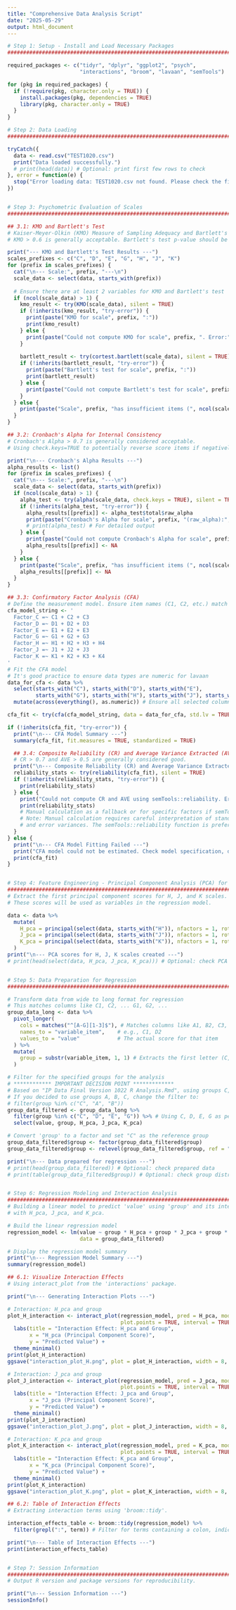 ```yaml
---
title: "Comprehensive Data Analysis Script"
date: "2025-05-29"
output: html_document
---
```


```r
# Step 1: Setup - Install and Load Necessary Packages
################################################################################

required_packages <- c("tidyr", "dplyr", "ggplot2", "psych", 
                       "interactions", "broom", "lavaan", "semTools")

for (pkg in required_packages) {
  if (!require(pkg, character.only = TRUE)) {
    install.packages(pkg, dependencies = TRUE)
    library(pkg, character.only = TRUE)
  }
}

# Step 2: Data Loading
################################################################################

tryCatch({
  data <- read.csv("TEST1020.csv") 
  print("Data loaded successfully.")
  # print(head(data)) # Optional: print first few rows to check
}, error = function(e) {
  stop("Error loading data: TEST1020.csv not found. Please check the file path. Original error: ", e$message)
})


# Step 3: Psychometric Evaluation of Scales
################################################################################

## 3.1: KMO and Bartlett's Test
# Kaiser-Meyer-Olkin (KMO) Measure of Sampling Adequacy and Bartlett's Test of Sphericity.
# KMO > 0.6 is generally acceptable. Bartlett's test p-value should be significant (< 0.05).

print("--- KMO and Bartlett's Test Results ---")
scales_prefixes <- c("C", "D", "E", "G", "H", "J", "K")
for (prefix in scales_prefixes) {
  cat("\n--- Scale:", prefix, "---\n")
  scale_data <- select(data, starts_with(prefix))
  
  # Ensure there are at least 2 variables for KMO and Bartlett's test
  if (ncol(scale_data) > 1) {
    kmo_result <- try(KMO(scale_data), silent = TRUE)
    if (!inherits(kmo_result, "try-error")) {
      print(paste("KMO for scale", prefix, ":"))
      print(kmo_result)
    } else {
      print(paste("Could not compute KMO for scale", prefix, ". Error:", kmo_result))
    }
    
    bartlett_result <- try(cortest.bartlett(scale_data), silent = TRUE)
    if (!inherits(bartlett_result, "try-error")) {
      print(paste("Bartlett's test for scale", prefix, ":"))
      print(bartlett_result)
    } else {
      print(paste("Could not compute Bartlett's test for scale", prefix, ". Error:", bartlett_result))
    }
  } else {
    print(paste("Scale", prefix, "has insufficient items (", ncol(scale_data), ") for KMO/Bartlett's test."))
  }
}

## 3.2: Cronbach's Alpha for Internal Consistency
# Cronbach's Alpha > 0.7 is generally considered acceptable.
# Using check.keys=TRUE to potentially reverse score items if negatively correlated with total.

print("\n--- Cronbach's Alpha Results ---")
alpha_results <- list()
for (prefix in scales_prefixes) {
  cat("\n--- Scale:", prefix, "---\n")
  scale_data <- select(data, starts_with(prefix))
  if (ncol(scale_data) > 1) {
    alpha_test <- try(alpha(scale_data, check.keys = TRUE), silent = TRUE)
    if (!inherits(alpha_test, "try-error")) {
      alpha_results[[prefix]] <- alpha_test$total$raw_alpha
      print(paste("Cronbach's Alpha for scale", prefix, "(raw_alpha):", alpha_results[[prefix]]))
      # print(alpha_test) # For detailed output
    } else {
      print(paste("Could not compute Cronbach's Alpha for scale", prefix, ". Error:", alpha_test))
      alpha_results[[prefix]] <- NA
    }
  } else {
    print(paste("Scale", prefix, "has insufficient items (", ncol(scale_data), ") for Cronbach's Alpha."))
    alpha_results[[prefix]] <- NA
  }
}

## 3.3: Confirmatory Factor Analysis (CFA)
# Define the measurement model. Ensure item names (C1, C2, etc.) match your dataset.
cfa_model_string <- '
  Factor_C =~ C1 + C2 + C3
  Factor_D =~ D1 + D2 + D3
  Factor_E =~ E1 + E2 + E3
  Factor_G =~ G1 + G2 + G3
  Factor_H =~ H1 + H2 + H3 + H4
  Factor_J =~ J1 + J2 + J3
  Factor_K =~ K1 + K2 + K3 + K4
'
# Fit the CFA model
# It's good practice to ensure data types are numeric for lavaan
data_for_cfa <- data %>%
  select(starts_with("C"), starts_with("D"), starts_with("E"), 
         starts_with("G"), starts_with("H"), starts_with("J"), starts_with("K")) %>%
  mutate(across(everything(), as.numeric)) # Ensure all selected columns are numeric

cfa_fit <- try(cfa(cfa_model_string, data = data_for_cfa, std.lv = TRUE, auto.fix.first = FALSE, auto.var = TRUE), silent = TRUE)

if (!inherits(cfa_fit, "try-error")) {
  print("\n--- CFA Model Summary ---")
  summary(cfa_fit, fit.measures = TRUE, standardized = TRUE)

  ## 3.4: Composite Reliability (CR) and Average Variance Extracted (AVE)
  # CR > 0.7 and AVE > 0.5 are generally considered good.
  print("\n--- Composite Reliability (CR) and Average Variance Extracted (AVE) ---")
  reliability_stats <- try(reliability(cfa_fit), silent = TRUE)
  if (!inherits(reliability_stats, "try-error")) {
    print(reliability_stats)
  } else {
    print("Could not compute CR and AVE using semTools::reliability. Error:")
    print(reliability_stats)
    # Manual calculation as a fallback or for specific factors if semTools::reliability fails generally
    # Note: Manual calculation requires careful interpretation of standardized loadings (std.all)
    # and error variances. The semTools::reliability function is preferred.
  }
} else {
  print("\n--- CFA Model Fitting Failed ---")
  print("CFA model could not be estimated. Check model specification, data, and error messages.")
  print(cfa_fit)
}


# Step 4: Feature Engineering - Principal Component Analysis (PCA) for H, J, K scales
################################################################################
# Extract the first principal component scores for H, J, and K scales.
# These scores will be used as variables in the regression model.

data <- data %>%
  mutate(
    H_pca = principal(select(data, starts_with("H")), nfactors = 1, rotate = "none")$scores[, 1],
    J_pca = principal(select(data, starts_with("J")), nfactors = 1, rotate = "none")$scores[, 1],
    K_pca = principal(select(data, starts_with("K")), nfactors = 1, rotate = "none")$scores[, 1]
  )
print("\n--- PCA scores for H, J, K scales created ---")
# print(head(select(data, H_pca, J_pca, K_pca))) # Optional: check PCA scores


# Step 5: Data Preparation for Regression
################################################################################

# Transform data from wide to long format for regression
# This matches columns like C1, C2, ... G1, G2, ...
group_data_long <- data %>%
  pivot_longer(
    cols = matches("^[A-G][1-3]$"), # Matches columns like A1, B2, C3, etc., up to G3
    names_to = "variable_item",    # e.g., C1, D2
    values_to = "value"            # The actual score for that item
  ) %>%
  mutate(
    group = substr(variable_item, 1, 1) # Extracts the first letter (C, D, E, G) as the group
  )

# Filter for the specified groups for the analysis
# ************ IMPORTANT DECISION POINT *************
# Based on "IP Data Final Version 1022 R Analysis.Rmd", using groups C, D, E, G.
# If you decided to use groups A, B, C, change the filter to:
# filter(group %in% c("C", "A", "B"))
group_data_filtered <- group_data_long %>%
  filter(group %in% c("C", "D", "E", "G")) %>% # Using C, D, E, G as per discussion
  select(value, group, H_pca, J_pca, K_pca) 

# Convert 'group' to a factor and set "C" as the reference group
group_data_filtered$group <- factor(group_data_filtered$group)
group_data_filtered$group <- relevel(group_data_filtered$group, ref = "C")

print("\n--- Data prepared for regression ---")
# print(head(group_data_filtered)) # Optional: check prepared data
# print(table(group_data_filtered$group)) # Optional: check group distribution


# Step 6: Regression Modeling and Interaction Analysis
################################################################################
# Building a linear model to predict 'value' using 'group' and its interactions
# with H_pca, J_pca, and K_pca.

# Build the linear regression model
regression_model <- lm(value ~ group * H_pca + group * J_pca + group * K_pca, 
                       data = group_data_filtered)

# Display the regression model summary
print("\n--- Regression Model Summary ---")
summary(regression_model)

## 6.1: Visualize Interaction Effects
# Using interact_plot from the 'interactions' package.

print("\n--- Generating Interaction Plots ---")

# Interaction: H_pca and group
plot_H_interaction <- interact_plot(regression_model, pred = H_pca, modx = group, 
                                    plot.points = TRUE, interval = TRUE) + # Using a qualitative color palette
  labs(title = "Interaction Effect: H_pca and Group",
       x = "H_pca (Principal Component Score)",
       y = "Predicted Value") +
  theme_minimal()
print(plot_H_interaction)
ggsave("interaction_plot_H.png", plot = plot_H_interaction, width = 8, height = 6, dpi = 300)

# Interaction: J_pca and group
plot_J_interaction <- interact_plot(regression_model, pred = J_pca, modx = group, 
                                    plot.points = TRUE, interval = TRUE) +
  labs(title = "Interaction Effect: J_pca and Group",
       x = "J_pca (Principal Component Score)",
       y = "Predicted Value") +
  theme_minimal()
print(plot_J_interaction)
ggsave("interaction_plot_J.png", plot = plot_J_interaction, width = 8, height = 6, dpi = 300)

# Interaction: K_pca and group
plot_K_interaction <- interact_plot(regression_model, pred = K_pca, modx = group, 
                                    plot.points = TRUE, interval = TRUE) +
  labs(title = "Interaction Effect: K_pca and Group",
       x = "K_pca (Principal Component Score)",
       y = "Predicted Value") +
  theme_minimal()
print(plot_K_interaction)
ggsave("interaction_plot_K.png", plot = plot_K_interaction, width = 8, height = 6, dpi = 300)

## 6.2: Table of Interaction Effects
# Extracting interaction terms using 'broom::tidy'.

interaction_effects_table <- broom::tidy(regression_model) %>%
  filter(grepl(":", term)) # Filter for terms containing a colon, indicating an interaction

print("\n--- Table of Interaction Effects ---")
print(interaction_effects_table)


# Step 7: Session Information
################################################################################
# Output R version and package versions for reproducibility.

print("\n--- Session Information ---")
sessionInfo()
```